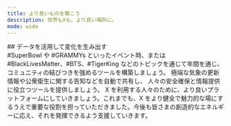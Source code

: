 ```yaml
---
title: より良いものを築こう
description: 世界もXも、より良い場所に。
mode: wide
---
```


<div id="use-data-to-create-change">
  ## データを活用して変化を生み出す
</div>

<CardGroup>
<Card title="コミュニティをつなぐ">
#SuperBowl や #GRAMMYs といったイベント時、または #BlackLivesMatter、#BTS、#TigerKing などのトピックを通じて年間を通じ、コミュニティの結びつきを強めるツールを構築しましょう。
</Card>

<Card title="情報を共有する">
  極端な気象の更新情報や公衆衛生に関する告知などを自動で共有し、
  人々の安全確保と情報提供に役立つツールを提供しましょう。
</Card>

<Card title="X を改善する">
X を利用する人々のために、より良いプラットフォームにしていきましょう。これまでも、X をより健全で魅力的な場にするうえで重要な役割を担っていただきました。今後も皆さまの創造的なエネルギーに応え、それを発揮できるよう支援していきます。
</Card>
</CardGroup>